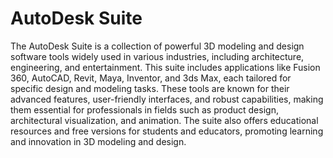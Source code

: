 
# AutoDesk Suite
The AutoDesk Suite is a collection of powerful 3D modeling and design software tools widely used in various industries, including architecture, engineering, and entertainment. This suite includes applications like Fusion 360, AutoCAD, Revit, Maya, Inventor, and 3ds Max, each tailored for specific design and modeling tasks.
These tools are known for their advanced features, user-friendly interfaces, and robust capabilities, making them essential for professionals in fields such as product design, architectural visualization, and animation. The suite also offers educational resources and free versions for students and educators, promoting learning and innovation in 3D modeling and design.

<Cards>
  <Cards.Card 
    title="Fusion 360" 
    href="https://www.autodesk.com/products/fusion-360/overview" 
    description="A cloud-based 3D CAD, CAM, and CAE tool for product design and manufacturing." 
  />
  <Cards.Card 
    title="AutoCAD" 
    href="https://www.autodesk.com/products/autocad/overview" 
    description="A versatile drafting software for creating precise 2D and 3D drawings." 
  />
  <Cards.Card 
    title="Revit" 
    href="https://www.autodesk.com/products/revit/overview" 
    description="A BIM software for architectural design, MEP, and structural engineering." 
  />
  <Cards.Card 
    title="Maya" 
    href="https://www.autodesk.com/products/maya/overview" 
    description="A professional 3D animation, modeling, and rendering software." 
  />
  <Cards.Card 
    title="Inventor" 
    href="https://www.autodesk.com/products/inventor/overview" 
    description="A 3D CAD software for mechanical design, simulation, and visualization." 
  />
  <Cards.Card 
    title="3ds Max" 
    href="https://www.autodesk.com/products/3ds-max/overview" 
    description="A 3D modeling, animation, and rendering software for games and design visualization." 
  />
  <Cards.Card 
    title="Autodesk EDU Overview" 
    href="https://www.autodesk.com/education/edu-software/overview" 
    description="Explore free Autodesk software and resources for students and educators." 
  />
</Cards>
